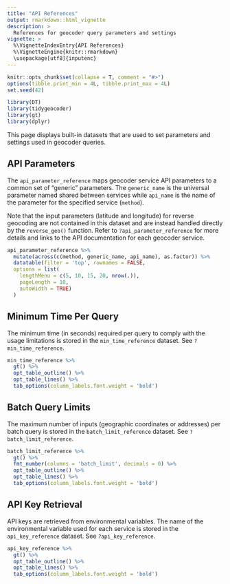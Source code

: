 ```yaml
---
title: "API References"
output: rmarkdown::html_vignette
description: >
  References for geocoder query parameters and settings
vignette: >
  %\VignetteIndexEntry{API References}
  %\VignetteEngine{knitr::rmarkdown}
  \usepackage[utf8]{inputenc}
---
```


```r
knitr::opts_chunk$set(collapse = T, comment = "#>")
options(tibble.print_min = 4L, tibble.print_max = 4L)
set.seed(42)

library(DT)
library(tidygeocoder)
library(gt)
library(dplyr)
```

This page displays built-in datasets that are used to set parameters and settings used in geocoder queries.

## API Parameters

The `api_parameter_reference` maps geocoder service API parameters to a common set of "generic" parameters. The `generic_name` is the universal parameter named shared between services while `api_name` is the name of the parameter for the specified service (`method`). 

Note that the input parameters (latitude and longitude) for reverse geocoding are not contained in this dataset and are instead handled directly by the `reverse_geo()` function. Refer to `?api_parameter_reference` for more details and links to the API documentation for each geocoder service.

```r
api_parameter_reference %>% 
  mutate(across(c(method, generic_name, api_name), as.factor)) %>%
  datatable(filter = 'top', rownames = FALSE, 
  options = list(
    lengthMenu = c(5, 10, 15, 20, nrow(.)),
    pageLength = 10,
    autoWidth = TRUE)
  )
```

## Minimum Time Per Query

The minimum time (in seconds) required per query to comply with the usage limitations is stored in the `min_time_reference` dataset. See `?min_time_reference`.

```r
min_time_reference %>%
  gt() %>%
  opt_table_outline() %>%
  opt_table_lines() %>%
  tab_options(column_labels.font.weight = 'bold')
```

## Batch Query Limits

The maximum number of inputs (geographic coordinates or addresses) per batch query is stored in the `batch_limit_reference` dataset. See `?batch_limit_reference`.

```r
batch_limit_reference %>%
  gt() %>%
  fmt_number(columns = 'batch_limit', decimals = 0) %>%
  opt_table_outline() %>%
  opt_table_lines() %>%
  tab_options(column_labels.font.weight = 'bold')
```

## API Key Retrieval 

API keys are retrieved from environmental variables. The name of the environmental variable used for each service is stored in the `api_key_reference` dataset. See `?api_key_reference`.

```r
api_key_reference %>%
  gt() %>%
  opt_table_outline() %>%
  opt_table_lines() %>%
  tab_options(column_labels.font.weight = 'bold')
```
